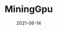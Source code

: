 ---
title: MiningGpu
description: Esta es la descripción de MiningGpu
date: "2021-06-14"
# url: https://planetfall.io
published: true
---